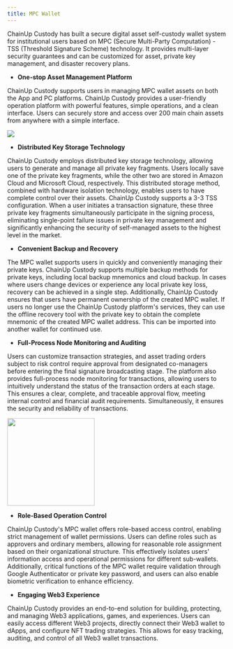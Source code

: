 ```yaml
---
title: MPC Wallet
---
```


ChainUp Custody has built a secure digital asset self-custody wallet system for institutional users based on MPC (Secure Multi-Party Computation) - TSS (Threshold Signature Scheme) technology. It provides multi-layer security guarantees and can be customized for asset, private key management, and disaster recovery plans.

- **One-stop Asset Management Platform**

ChainUp Custody supports users in managing MPC wallet assets on both the App and PC platforms. ChainUp Custody provides a user-friendly operation platform with powerful features, simple operations, and a clean interface. Users can securely store and access over 200 main chain assets from anywhere with a simple interface.

<div className="w-full flex items-center justify-center">
    <img src="/images/mpc1.jpeg"/>
</div>

- **Distributed Key Storage Technology**

ChainUp Custody employs distributed key storage technology, allowing users to generate and manage all private key fragments. Users locally save one of the private key fragments, while the other two are stored in Amazon Cloud and Microsoft Cloud, respectively. This distributed storage method, combined with hardware isolation technology, enables users to have complete control over their assets. ChainUp Custody supports a 3-3 TSS configuration. When a user initiates a transaction signature, these three private key fragments simultaneously participate in the signing process, eliminating single-point failure issues in private key management and significantly enhancing the security of self-managed assets to the highest level in the market.

- **Convenient Backup and Recovery**

The MPC wallet supports users in quickly and conveniently managing their private keys. ChainUp Custody supports multiple backup methods for private keys, including local backup mnemonics and cloud backup. In cases where users change devices or experience any local private key loss, recovery can be achieved in a single step. Additionally, ChainUp Custody ensures that users have permanent ownership of the created MPC wallet. If users no longer use the ChainUp Custody platform's services, they can use the offline recovery tool with the private key to obtain the complete mnemonic of the created MPC wallet address. This can be imported into another wallet for continued use.

- **Full-Process Node Monitoring and Auditing**

Users can customize transaction strategies, and asset trading orders subject to risk control require approval from designated co-managers before entering the final signature broadcasting stage. The platform also provides full-process node monitoring for transactions, allowing users to intuitively understand the status of the transaction orders at each stage. This ensures a clear, complete, and traceable approval flow, meeting internal control and financial audit requirements. Simultaneously, it ensures the security and reliability of transactions.

<div className="w-full flex items-center justify-center">
    <img src="/images/strategy.png" width="200"/>
</div>

- **Role-Based Operation Control**

ChainUp Custody's MPC wallet offers role-based access control, enabling strict management of wallet permissions. Users can define roles such as approvers and ordinary members, allowing for reasonable role assignment based on their organizational structure. This effectively isolates users' information access and operational permissions for different sub-wallets. Additionally, critical functions of the MPC wallet require validation through Google Authenticator or private key password, and users can also enable biometric verification to enhance efficiency.

- **Engaging Web3 Experience**

ChainUp Custody provides an end-to-end solution for building, protecting, and managing Web3 applications, games, and experiences. Users can easily access different Web3 projects, directly connect their Web3 wallet to dApps, and configure NFT trading strategies. This allows for easy tracking, auditing, and control of all Web3 wallet transactions.